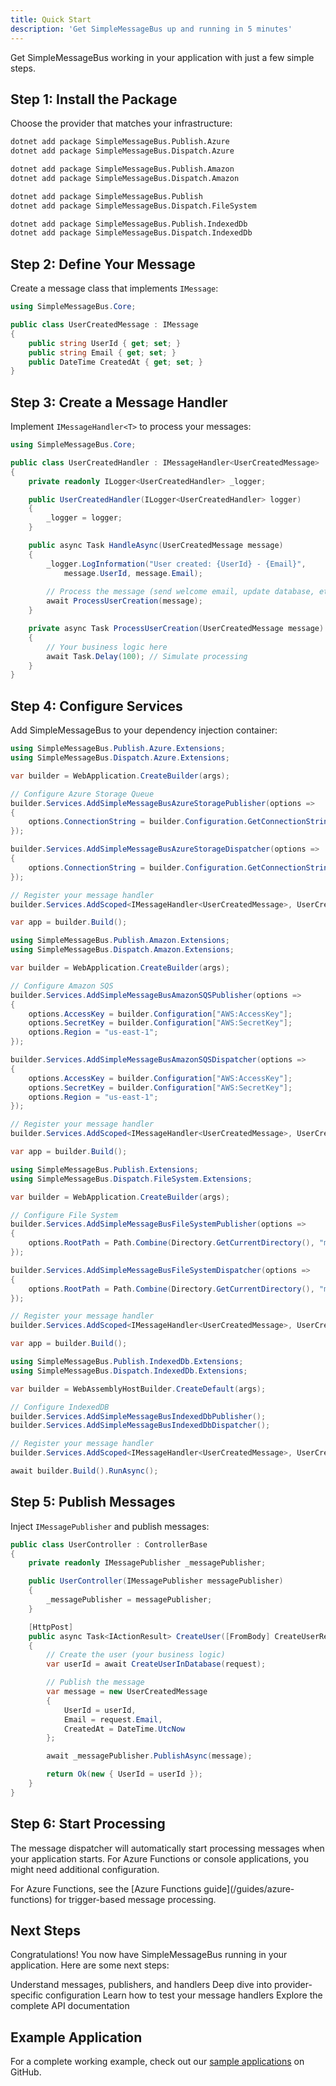 ```yaml
---
title: Quick Start
description: 'Get SimpleMessageBus up and running in 5 minutes'
---
```


Get SimpleMessageBus working in your application with just a few simple steps.

## Step 1: Install the Package

Choose the provider that matches your infrastructure:

<CodeGroup>

```bash Azure Storage Queue
dotnet add package SimpleMessageBus.Publish.Azure
dotnet add package SimpleMessageBus.Dispatch.Azure
```

```bash Amazon SQS
dotnet add package SimpleMessageBus.Publish.Amazon
dotnet add package SimpleMessageBus.Dispatch.Amazon
```

```bash File System
dotnet add package SimpleMessageBus.Publish
dotnet add package SimpleMessageBus.Dispatch.FileSystem
```

```bash Blazor WebAssembly
dotnet add package SimpleMessageBus.Publish.IndexedDb
dotnet add package SimpleMessageBus.Dispatch.IndexedDb
```

</CodeGroup>

## Step 2: Define Your Message

Create a message class that implements `IMessage`:

```csharp
using SimpleMessageBus.Core;

public class UserCreatedMessage : IMessage
{
    public string UserId { get; set; }
    public string Email { get; set; }
    public DateTime CreatedAt { get; set; }
}
```

## Step 3: Create a Message Handler

Implement `IMessageHandler<T>` to process your messages:

```csharp
using SimpleMessageBus.Core;

public class UserCreatedHandler : IMessageHandler<UserCreatedMessage>
{
    private readonly ILogger<UserCreatedHandler> _logger;

    public UserCreatedHandler(ILogger<UserCreatedHandler> logger)
    {
        _logger = logger;
    }

    public async Task HandleAsync(UserCreatedMessage message)
    {
        _logger.LogInformation("User created: {UserId} - {Email}", 
            message.UserId, message.Email);
        
        // Process the message (send welcome email, update database, etc.)
        await ProcessUserCreation(message);
    }

    private async Task ProcessUserCreation(UserCreatedMessage message)
    {
        // Your business logic here
        await Task.Delay(100); // Simulate processing
    }
}
```

## Step 4: Configure Services

Add SimpleMessageBus to your dependency injection container:

<CodeGroup>

```csharp Azure Storage Queue
using SimpleMessageBus.Publish.Azure.Extensions;
using SimpleMessageBus.Dispatch.Azure.Extensions;

var builder = WebApplication.CreateBuilder(args);

// Configure Azure Storage Queue
builder.Services.AddSimpleMessageBusAzureStoragePublisher(options =>
{
    options.ConnectionString = builder.Configuration.GetConnectionString("AzureStorage");
});

builder.Services.AddSimpleMessageBusAzureStorageDispatcher(options =>
{
    options.ConnectionString = builder.Configuration.GetConnectionString("AzureStorage");
});

// Register your message handler
builder.Services.AddScoped<IMessageHandler<UserCreatedMessage>, UserCreatedHandler>();

var app = builder.Build();
```

```csharp Amazon SQS
using SimpleMessageBus.Publish.Amazon.Extensions;
using SimpleMessageBus.Dispatch.Amazon.Extensions;

var builder = WebApplication.CreateBuilder(args);

// Configure Amazon SQS
builder.Services.AddSimpleMessageBusAmazonSQSPublisher(options =>
{
    options.AccessKey = builder.Configuration["AWS:AccessKey"];
    options.SecretKey = builder.Configuration["AWS:SecretKey"];
    options.Region = "us-east-1";
});

builder.Services.AddSimpleMessageBusAmazonSQSDispatcher(options =>
{
    options.AccessKey = builder.Configuration["AWS:AccessKey"];
    options.SecretKey = builder.Configuration["AWS:SecretKey"];
    options.Region = "us-east-1";
});

// Register your message handler
builder.Services.AddScoped<IMessageHandler<UserCreatedMessage>, UserCreatedHandler>();

var app = builder.Build();
```

```csharp File System
using SimpleMessageBus.Publish.Extensions;
using SimpleMessageBus.Dispatch.FileSystem.Extensions;

var builder = WebApplication.CreateBuilder(args);

// Configure File System
builder.Services.AddSimpleMessageBusFileSystemPublisher(options =>
{
    options.RootPath = Path.Combine(Directory.GetCurrentDirectory(), "messages");
});

builder.Services.AddSimpleMessageBusFileSystemDispatcher(options =>
{
    options.RootPath = Path.Combine(Directory.GetCurrentDirectory(), "messages");
});

// Register your message handler
builder.Services.AddScoped<IMessageHandler<UserCreatedMessage>, UserCreatedHandler>();

var app = builder.Build();
```

```csharp Blazor WebAssembly
using SimpleMessageBus.Publish.IndexedDb.Extensions;
using SimpleMessageBus.Dispatch.IndexedDb.Extensions;

var builder = WebAssemblyHostBuilder.CreateDefault(args);

// Configure IndexedDB
builder.Services.AddSimpleMessageBusIndexedDbPublisher();
builder.Services.AddSimpleMessageBusIndexedDbDispatcher();

// Register your message handler
builder.Services.AddScoped<IMessageHandler<UserCreatedMessage>, UserCreatedHandler>();

await builder.Build().RunAsync();
```

</CodeGroup>

## Step 5: Publish Messages

Inject `IMessagePublisher` and publish messages:

```csharp
public class UserController : ControllerBase
{
    private readonly IMessagePublisher _messagePublisher;

    public UserController(IMessagePublisher messagePublisher)
    {
        _messagePublisher = messagePublisher;
    }

    [HttpPost]
    public async Task<IActionResult> CreateUser([FromBody] CreateUserRequest request)
    {
        // Create the user (your business logic)
        var userId = await CreateUserInDatabase(request);

        // Publish the message
        var message = new UserCreatedMessage
        {
            UserId = userId,
            Email = request.Email,
            CreatedAt = DateTime.UtcNow
        };

        await _messagePublisher.PublishAsync(message);

        return Ok(new { UserId = userId });
    }
}
```

## Step 6: Start Processing

The message dispatcher will automatically start processing messages when your application starts. For Azure Functions or console applications, you might need additional configuration.

<Note>
For Azure Functions, see the [Azure Functions guide](/guides/azure-functions) for trigger-based message processing.
</Note>

## Next Steps

Congratulations! You now have SimpleMessageBus running in your application. Here are some next steps:

<CardGroup cols={2}>
  <Card
    title="Learn Core Concepts"
    icon="book"
    href="/concepts/overview"
  >
    Understand messages, publishers, and handlers
  </Card>
  <Card
    title="Provider Configuration"
    icon="gear"
    href="/providers/overview"
  >
    Deep dive into provider-specific configuration
  </Card>
  <Card
    title="Testing Guide"
    icon="flask"
    href="/guides/testing"
  >
    Learn how to test your message handlers
  </Card>
  <Card
    title="API Reference"
    icon="code"
    href="/api-reference/overview"
  >
    Explore the complete API documentation
  </Card>
</CardGroup>

## Example Application

For a complete working example, check out our [sample applications](https://github.com/CloudNimble/SimpleMessageBus/tree/main/src/SimpleMessageBus.Samples) on GitHub.